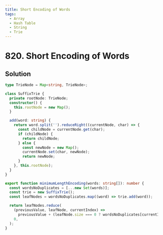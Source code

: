 ```yaml
---
title: Short Encoding of Words
tags:
  - Array
  - Hash Table
  - String
  - Trie
---
```


# 820. Short Encoding of Words

<Badges>
  <LevelBadge level="medium" />
  <TopicBadge name="Array" slug="array" />
  <TopicBadge name="Hash Table" slug="hash-table" />
  <TopicBadge name="String" slug="string" />
  <TopicBadge name="Trie" slug="trie" />
</Badges>

## Solution

```typescript filename="solution.ts" copy
type TrieNode = Map<string, TrieNode>;

class SuffixTrie {
  private rootNode: TrieNode;
  constructor() {
    this.rootNode = new Map();
  }

  add(word: string) {
    return word.split('').reduceRight((currentNode, char) => {
      const childNode = currentNode.get(char);
      if (childNode) {
        return childNode;
      } else {
        const newNode = new Map();
        currentNode.set(char, newNode);
        return newNode;
      }
    }, this.rootNode);
  }
}

export function minimumLengthEncoding(words: string[]): number {
  const wordsNoDuplicates = [...new Set(words)];
  const trie = new SuffixTrie();
  const leafNodes = wordsNoDuplicates.map((word) => trie.add(word));

  return leafNodes.reduce(
    (previousValue, leafNode, currentIndex) =>
      previousValue + (leafNode.size === 0 ? wordsNoDuplicates[currentIndex].length + 1 : 0),
    0,
  );
}
```

<ProblemLink
  codingSite="leetcode"
  href="https://leetcode.com/problems/short-encoding-of-words/"
  title="Short Encoding of Words"
/>
